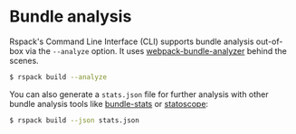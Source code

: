 # Bundle analysis

Rspack's Command Line Interface (CLI) supports bundle analysis out-of-box via the `--analyze` option. It uses [webpack-bundle-analyzer](https://www.npmjs.com/package/webpack-bundle-analyzer) behind the scenes.

```sh
$ rspack build --analyze
```

You can also generate a `stats.json` file for further analysis with other bundle analysis tools like [bundle-stats](https://github.com/relative-ci/bundle-stats) or [statoscope](https://statoscope.tech/):

```sh
$ rspack build --json stats.json
```
